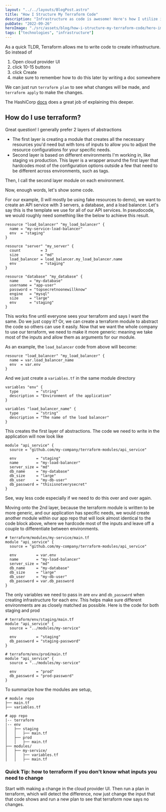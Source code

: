 ```yaml
---
layout: "../../layouts/BlogPost.astro"
title: "How I Structure My Terraform Code"
description: "Infrastructure as code is awesome! Here's how I utilize it"
pubDate: "2022-09-26"
heroImage: "./src/assets/blog/how-i-structure-my-terraform-code/hero-image.jpg"
tags: ["technologies", "infrastructure"]
---
```


As a quick TLDR, Terraform allows me to write code to create infrastructure. So instead of

1. Open cloud provider UI
2. click 10-15 buttons
3. click Create
4. make sure to remember how to do this later by writing a doc somewhere

We can just run `terraform plan` to see what changes will be made, and `terraform apply` to make the changes.

The HashiCorp [docs](https://www.terraform.io/docs#terraform-documentation) does a great job of explaining this deeper.

## How do I use terraform?

Great question! I generally prefer 2 layers of abstractions

- The first layer is creating a module that creates all the necessary resources you'd need but with tons of inputs to allow you to adjust the resource configurations for your specific needs.
- Second layer is based on different environments I'm working in, like staging vs production. This layer is a wrapper around the first layer that hardcodes most of the configuration options outside a few that need to be different across environments, such as tags.

Then, I call the second layer module on each environment.

Now, enough words, let's show some code.

For our example, (I will mostly be using fake resources to demo), we want to create an API service with 3 servers, a database, and a load balancer. Let's say this is the template we use for all of our API services. In pseudocode, we would roughly need something like the below to achieve this result.

```hcl
resource "load_balancer" "my_load_balancer" {
  name = "my-service-load-balancer"
  env  = "staging"
}

resource "server" "my_server" {
  count         = 3
  size          = "md"
  load_balancer = load_balancer.my_load_balancer.name
  env           = "staging"
}

resource "database" "my_database" {
  name     = "my-database"
  username = "app-user"
  password = "topsecretnoonewillknow"
  engine   = "mysql"
  size     = "large"
  env      = "staging"
}
```

This works fine until everyone sees your terraform and says I want the same. Do we just copy it? Or, we can create a terraform module to abstract the code so others can use it easily. Now that we want the whole company to use our terraform, we need to make it more generic: meaning we take most of the inputs and allow them as arguments for our module.

As an example, the `load_balancer` code from above will become:

```hcl
resource "load_balancer" "my_load_balancer" {
  name = var.load_balancer_name
  env  = var.env
}
```

And we just create a `variables.tf` in the same module directory

```hcl
variables "env" {
  type        = "string"
  description = "Environment of the application"
}

variables "load_balancer_name" {
  type        = "string"
  description = "The name of the load balancer"
}
```

This creates the first layer of abstractions. The code we need to write in the application will now look like

```hcl
module "api_service" {
  source = "github.com/my-company/terraform-modules/api_service"

  env         = "staging"
  name        = "my-load-balancer"
  server_size = "md"
  db_name     = "my-database"
  db_size     = "large"
  db_user     = "my-db-user"
  db_password = "thisisnotverysecret"
}
```

See, way less code especially if we need to do this over and over again.

Moving onto the 2nd layer, because the terraform module is written to be more generic, and our application has specific needs, we would create another module within our app repo that will look almost identical to the code block above, where we hardcode most of the inputs and leave off a couple to differentiate between environments.

```hcl
# terraform/modules/my-service/main.tf
module "api_service" {
  source = "github.com/my-company/terraform-modules/api_service"

  env         = var.env
  name        = "my-load-balancer"
  server_size = "md"
  db_name     = "my-database"
  db_size     = "large"
  db_user     = "my-db-user"
  db_password = var.db_password
}
```

The only variables we need to pass in are `env` and `db_password` when creating infrastructure for each env. This helps make sure different environments are as closely matched as possible. Here is the code for both staging and prod

```hcl
# terraform/env/staging/main.tf
module "api_service" {
  source = "../modules/my-service"

  env         = "staging"
  db_password = "staging-password"
}

# terraform/env/prod/main.tf
module "api_service" {
  source = "../modules/my-service"

  env         = "prod"
  db_password = "prod-password"
}
```

To summarize how the modules are setup,

```
# module repo
├── main.tf
├── variables.tf

# app repo
|-- terraform
|-- env
│   ├── staging
│   │   ├── main.tf
│   ├── prod
│   │   ├── main.tf
├── modules/
│   ├── my-service/
│   │   ├── variables.tf
│   │   ├── main.tf
```

### Quick Tip: how to terraform if you don't know what inputs you need to change

Start with making a change in the cloud provider UI. Then run a plan in terraform, which will detect the difference, now just change the input that that code shows and run a new plan to see that terraform now says no changes.
